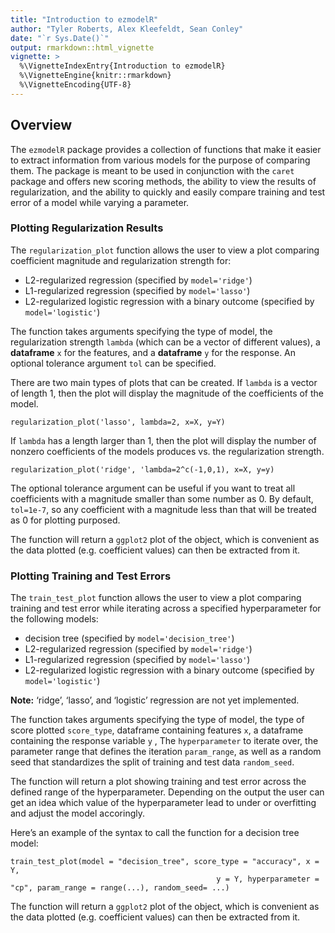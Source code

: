 ```yaml
---
title: "Introduction to ezmodelR"
author: "Tyler Roberts, Alex Kleefeldt, Sean Conley"
date: "`r Sys.Date()`"
output: rmarkdown::html_vignette
vignette: >
  %\VignetteIndexEntry{Introduction to ezmodelR}
  %\VignetteEngine{knitr::rmarkdown}
  %\VignetteEncoding{UTF-8}
---
```


## Overview

The `ezmodelR` package provides a collection of functions that make it easier to extract information from various models for the purpose of comparing them. The package is meant to be used in conjunction with the `caret` package and offers new scoring methods, the ability to view the results of regularization, and the ability to quickly and easily compare training and test error of a model while varying a parameter.

### Plotting Regularization Results

The `regularization_plot` function allows the user to view a plot comparing coefficient magnitude and regularization strength for:

- L2-regularized regression (specified by `model='ridge'`)
- L1-regularized regression (specified by `model='lasso'`)
- L2-regularized logistic regression with a binary outcome (specified by `model='logistic'`)

The function takes arguments specifying the type of model, the regularization strength `lambda` (which can be a vector of different values), a **dataframe** `x` for the features, and a **dataframe** `y` for the response. An optional tolerance argument `tol` can be specified.

There are two main types of plots that can be created. If `lambda` is a vector of length 1, then the plot will display the magnitude of the coefficients of the model. 

```
regularization_plot('lasso', lambda=2, x=X, y=Y)
```


If `lambda` has a length larger than 1, then the plot will display the number of nonzero coefficients of the models produces vs. the regularization strength.

```
regularization_plot('ridge', 'lambda=2^c(-1,0,1), x=X, y=y)
```

The optional tolerance argument can be useful if you want to treat all coefficients with a magnitude smaller than some number as 0. By default, `tol=1e-7`, so any coefficient with a magnitude less than that will be treated as 0 for plotting purposed.

The function will return a `ggplot2` plot of the object, which is convenient as the data plotted (e.g. coefficient values) can then be extracted from it.



### Plotting Training and Test Errors 

The `train_test_plot` function allows the user to view a plot comparing training and test error while iterating across a specified hyperparameter for the following models:

- decision tree (specified by `model='decision_tree'`)
- L2-regularized regression (specified by `model='ridge'`)
- L1-regularized regression (specified by `model='lasso'`)
- L2-regularized logistic regression with a binary outcome (specified by `model='logistic'`)   



**Note:** 'ridge', 'lasso', and 'logistic' regression are not yet implemented. 


The function takes arguments specifying the type of model, the type of score plotted `score_type`, dataframe containing features `x`, a dataframe containing the response variable `y` , The `hyperparameter` to iterate over, the parameter range that defines the iteration `param_range`, as well as a random seed that standardizes the split of training and test data `random_seed`.

The function will return a plot showing training and test error across the defined range of the hyperparameter. Depending on the output the user can get an idea which value of the hyperparameter lead to under or overfitting and adjust the model accoringly. 

Here's an example of the syntax to call the function for a decision tree model:

```
train_test_plot(model = "decision_tree", score_type = "accuracy", x = Y,
                                              y = Y, hyperparameter = "cp", param_range = range(...), random_seed= ...)
```

The function will return a `ggplot2` plot of the object, which is convenient as the data plotted (e.g. coefficient values) can then be extracted from it.
